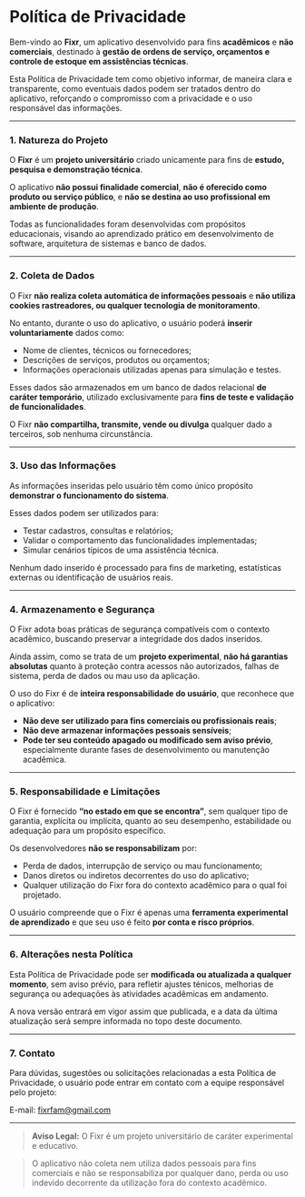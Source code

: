# Política de Privacidade

Bem-vindo ao **Fixr**, um aplicativo desenvolvido para fins **acadêmicos** e **não comerciais**, destinado à **gestão de ordens de serviço, orçamentos e controle de estoque em assistências técnicas**.

Esta Política de Privacidade tem como objetivo informar, de maneira clara e transparente, como eventuais dados podem ser tratados dentro do aplicativo, reforçando o compromisso com a privacidade e o uso responsável das informações.

---

### 1. Natureza do Projeto

O **Fixr** é um **projeto universitário** criado unicamente para fins de **estudo, pesquisa e demonstração técnica**.

O aplicativo **não possui finalidade comercial**, **não é oferecido como produto ou serviço público**, e **não se destina ao uso profissional em ambiente de produção**.

Todas as funcionalidades foram desenvolvidas com propósitos educacionais, visando ao aprendizado prático em desenvolvimento de software, arquitetura de sistemas e banco de dados.

---

### 2. Coleta de Dados

O Fixr **não realiza coleta automática de informações pessoais** e **não utiliza cookies rastreadores, ou qualquer tecnologia de monitoramento**.

No entanto, durante o uso do aplicativo, o usuário poderá **inserir voluntariamente** dados como:

- Nome de clientes, técnicos ou fornecedores;
- Descrições de serviços, produtos ou orçamentos;
- Informações operacionais utilizadas apenas para simulação e testes.

Esses dados são armazenados em um banco de dados relacional **de caráter temporário**, utilizado exclusivamente para **fins de teste e validação de funcionalidades**.

O Fixr **não compartilha, transmite, vende ou divulga** qualquer dado a terceiros, sob nenhuma circunstância.

---

### 3. Uso das Informações

As informações inseridas pelo usuário têm como único propósito **demonstrar o funcionamento do sistema**.

Esses dados podem ser utilizados para:

- Testar cadastros, consultas e relatórios;
- Validar o comportamento das funcionalidades implementadas;
- Simular cenários típicos de uma assistência técnica.

Nenhum dado inserido é processado para fins de marketing, estatísticas externas ou identificação de usuários reais.

---

### 4. Armazenamento e Segurança

O Fixr adota boas práticas de segurança compatíveis com o contexto acadêmico, buscando preservar a integridade dos dados inseridos.

Ainda assim, como se trata de um **projeto experimental**, **não há garantias absolutas** quanto à proteção contra acessos não autorizados, falhas de sistema, perda de dados ou mau uso da aplicação.

O uso do Fixr é de **inteira responsabilidade do usuário**, que reconhece que o aplicativo:

- **Não deve ser utilizado para fins comerciais ou profissionais reais**;
- **Não deve armazenar informações pessoais sensíveis**;
- **Pode ter seu conteúdo apagado ou modificado sem aviso prévio**, especialmente durante fases de desenvolvimento ou manutenção acadêmica.

---

### 5. Responsabilidade e Limitações

O Fixr é fornecido **“no estado em que se encontra”**, sem qualquer tipo de garantia, explícita ou implícita, quanto ao seu desempenho, estabilidade ou adequação para um propósito específico.

Os desenvolvedores **não se responsabilizam** por:

- Perda de dados, interrupção de serviço ou mau funcionamento;
- Danos diretos ou indiretos decorrentes do uso do aplicativo;
- Qualquer utilização do Fixr fora do contexto acadêmico para o qual foi projetado.

O usuário compreende que o Fixr é apenas uma **ferramenta experimental de aprendizado** e que seu uso é feito **por conta e risco próprios**.

---

### 6. Alterações nesta Política

Esta Política de Privacidade pode ser **modificada ou atualizada a qualquer momento**, sem aviso prévio, para refletir ajustes ténicos, melhorias de segurança ou adequações às atividades acadêmicas em andamento.

A nova versão entrará em vigor assim que publicada, e a data da última atualização será sempre informada no topo deste documento.

---

### 7. Contato

Para dúvidas, sugestões ou solicitações relacionadas a esta Política de Privacidade, o usuário pode entrar em contato com a equipe responsável pelo projeto:

E-mail: [fixrfam@gmail.com](mailto:fixrfam@gmail.com)

---

> **Aviso Legal:** O Fixr é um projeto universitário de caráter experimental e educativo.

> O aplicativo não coleta nem utiliza dados pessoais para fins comerciais e não se responsabiliza por qualquer dano, perda ou uso indevido decorrente da utilização fora do contexto acadêmico.
